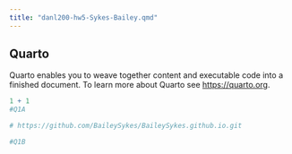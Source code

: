 ```yaml
---
title: "danl200-hw5-Sykes-Bailey.qmd"
---
```


## Quarto

Quarto enables you to weave together content and executable code into a finished document. To learn more about Quarto see <https://quarto.org>.

```r
1 + 1
#Q1A

# https://github.com/BaileySykes/BaileySykes.github.io.git

#Q1B


```
